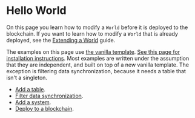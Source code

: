 # Hello World

On this page you learn how to modify a `World` before it is deployed to the blockchain.
If you want to learn how to modify a `World` that is already deployed, see the [Extending a World](./extending-a-world) guide.

The examples on this page use [the vanilla template](../templates/typescript/vanilla).
[See this page for installation instructions](../templates/typescript/getting-started).
Most examples are written under the assumption that they are independent, and built on top of a new vanilla template.
The exception is filtering data synchronization, because it needs a table that isn't a singleton.

- [Add a table](hello-world/add-table).
- [Filter data synchronization](hello-world/filter-sync).
- [Add a system](hello-world/add-system).
- [Deploy to a blockchain](../cli/deploy).
